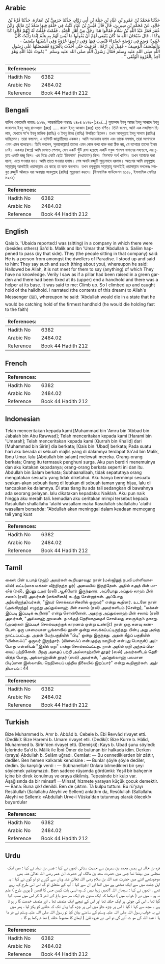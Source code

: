 ## Arabic


<div dir="rtl" lang="ar" style={{fontSize:'larger',backgroundColor:'#f8f9fa',padding:20}}>
حَدَّثَنَا مُحَمَّدُ بْنُ عَمْرِو بْنِ عَبَّادِ بْنِ جَبَلَةَ بْنِ أَبِي رَوَّادٍ، حَدَّثَنَا حَرَمِيُّ بْنُ عُمَارَةَ، حَدَّثَنَا قُرَّةُ بْنُ خَالِدٍ، عَنْ مُحَمَّدِ بْنِ سِيرِينَ، قَالَ قَالَ قَيْسُ بْنُ عُبَادٍ كُنْتُ فِي حَلْقَةٍ فِيهَا سَعْدُ بْنُ مَالِكٍ وَابْنُ عُمَرَ فَمَرَّ عَبْدُ اللَّهِ بْنُ سَلاَمٍ فَقَالُوا هَذَا رَجُلٌ مِنْ أَهْلِ الْجَنَّةِ ‏.‏ فَقُمْتُ فَقُلْتُ لَهُ إِنَّهُمْ قَالُوا كَذَا وَكَذَا ‏.‏ قَالَ سُبْحَانَ اللَّهِ مَا كَانَ يَنْبَغِي لَهُمْ أَنْ يَقُولُوا مَا لَيْسَ لَهُمْ بِهِ عِلْمٌ إِنَّمَا رَأَيْتُ كَأَنَّ عَمُودًا وُضِعَ فِي رَوْضَةٍ خَضْرَاءَ فَنُصِبَ فِيهَا وَفِي رَأْسِهَا عُرْوَةٌ وَفِي أَسْفَلِهَا مِنْصَفٌ - وَالْمِنْصَفُ الْوَصِيفُ - فَقِيلَ لِيَ ارْقَهْ ‏.‏ فَرَقِيتُ حَتَّى أَخَذْتُ بِالْعُرْوَةِ فَقَصَصْتُهَا عَلَى رَسُولِ اللَّهِ صلى الله عليه وسلم فَقَالَ رَسُولُ اللَّهِ صلى الله عليه وسلم ‏ "‏ يَمُوتُ عَبْدُ اللَّهِ وَهُوَ آخِذٌ بِالْعُرْوَةِ الْوُثْقَى ‏"‏ ‏.‏
</div>
<div style={{backgroundColor:'#f8f9fa',padding:20, marginBottom: 10}}><table> <thead> <tr> <th>References:</th> <th></th> </tr> </thead> <tbody><tr><td>Hadith No</td><td>6382</td></tr><tr><td>Arabic No</td><td>2484.02</td></tr><tr><td>Reference</td><td>Book 44 Hadith 212</td></tr></tbody></table></div>

## Bengali


<div dir="ltr" lang="bn" style={{fontSize:'larger',backgroundColor:'#f8f9fa',padding:20}}>
হাদিস একাডেমি নাম্বারঃ ৬২৭৬, আন্তর্জাতিক নাম্বারঃ ২৪৮৪ ৬২৭৬-(১৪৯/...) মুহাম্মাদ ইবনু আমর ইবনু আব্বাদ ইবনু জাবালাহ্ ইবনু আবূ রাওওয়াদ (রহঃ) ..... কায়স ইবনু আব্বাদ (রহঃ) হতে বর্ণিত। তিনি বলেন, আমি এক মজলিসে ছিলাম, যেখানে সা'দ ইবনু মালিক (রাযিঃ) ও ইবনু উমর (রাযিঃ) উপস্থিত ছিলেন। তখন আবদুল্লাহ ইবনু সালাম (রাযিঃ) যাচ্ছিলেন। তারা বললেন, এ ব্যক্তিটি জান্নাতীদের একজন। আমি দণ্ডায়মান হলাম এবং তাকে বললাম, তারা আপনাকে এমন এমন বলেছেন। তিনি বললেন, সুবহানাল্লাহ! তাদের এমন কোন কথা ব্যক্ত করা ঠিক নয়, যে ব্যাপারে তাদের ইলম নেই। একবার (স্বপ্নে) আমি দেখতে পেলাম, যেন একটি খুঁটি রাখা হয়েছে একটি সবুজ শ্যামল বাগানের মধ্যস্থলে, এর চূড়ায় একটি রজ্জু ছিল। এর নিম্নে একটি ছোট্ট 'মিনসাফ' (দণ্ডায়মান) ছিল। মিনসাফ অর্থ খাদিম। তখন আমাকে বলা হলো, এতে সওয়ার হও। আমি তাতে সওয়ার হলাম। শেষ অবধি রজ্জুটি সুদৃঢ়ভাবে ধরলাম। অতঃপর আমি রসূলুল্লাহ সাল্লাল্লাহু আলাইহি ওয়াসাল্লাম এর কাছে তা ব্যক্ত করলাম। তখন রসূলুল্লাহ সাল্লাল্লাহু আলাইহি ওয়াসাল্লাম বললেনঃ মজবুত রজ্জুটি আঁকড়ে ধরা অবস্থায় আবদুল্লাহ (রাযিঃ) মৃত্যুবরণ করবে। (ইসলামিক ফাউন্ডেশন ৬১৫৮, ইসলামিক সেন্টার ৬২০১)
</div>
<div style={{backgroundColor:'#f8f9fa',padding:20, marginBottom: 10}}><table> <thead> <tr> <th>References:</th> <th></th> </tr> </thead> <tbody><tr><td>Hadith No</td><td>6382</td></tr><tr><td>Arabic No</td><td>2484.02</td></tr><tr><td>Reference</td><td>Book 44 Hadith 212</td></tr></tbody></table></div>

## English


<div dir="ltr" lang="en" style={{fontSize:'larger',backgroundColor:'#f8f9fa',padding:20}}>
Qais b. 'Ubaida reported:I was (sitting) in a company in which there were (besides others) Sa'd b. Malik and Ibn 'Umar that 'Abdullah b. Saliim happened to pass (by that side). They (the people sitting in that company) said: He is a person from amongst the dwellers of Paradise. I stood up and said to him: They say such and such (thing about you), whereupon he said: Hallowed be Allah, it is not meet for them to say (anything) of which They have no knowledge. Verily I saw as if a pillar had been raised in a green garden and there had been fixed at its (upper) end a handhold and there was a helper at its base. It was said to me: Climb up. So I climbed up and caught hold of the haildhold. I narrated (the contents of this dream) to Allah's Messenger (ﷺ), whereupon he said: 'Abdullah would die in a state that he would be catching hold of the firmest handhold (he would die holding fast to the faith)
</div>
<div style={{backgroundColor:'#f8f9fa',padding:20, marginBottom: 10}}><table> <thead> <tr> <th>References:</th> <th></th> </tr> </thead> <tbody><tr><td>Hadith No</td><td>6382</td></tr><tr><td>Arabic No</td><td>2484.02</td></tr><tr><td>Reference</td><td>Book 44 Hadith 212</td></tr></tbody></table></div>

## French


<div dir="ltr" lang="fr" style={{fontSize:'larger',backgroundColor:'#f8f9fa',padding:20}}>

</div>
<div style={{backgroundColor:'#f8f9fa',padding:20, marginBottom: 10}}><table> <thead> <tr> <th>References:</th> <th></th> </tr> </thead> <tbody><tr><td>Hadith No</td><td>6382</td></tr><tr><td>Arabic No</td><td>2484.02</td></tr><tr><td>Reference</td><td>Book 44 Hadith 212</td></tr></tbody></table></div>

## Indonesian


<div dir="ltr" lang="id" style={{fontSize:'larger',backgroundColor:'#f8f9fa',padding:20}}>
Telah menceritakan kepada kami [Muhammad bin 'Amru bin 'Abbad bin Jabalah bin Abu Rawwad]; Telah menceritakan kepada kami [Harami bin 'Umarah]; Telah menceritakan kepada kami [Qurrah bin Khalid] dari [Muhammad bin Sirin] dia berkata; [Qais bin 'Ubad] berkata; Pada suatu hari aku berada di sebuah majlis yang di dalamnya terdapat Sa'ad bin Malik, Ibnu Umar. lalu [Abdullah bin salam] melewati mereka. Orang-orang berkata; Orang itu termasuk penghuni surga. Aku pun berdiri menemuinya dan aku katakan kepadanya; orang-orang berkata seperti ini dan itu. Abdullah bin Salam berkata; Subhaanallaah, tidak sepatutnya orang mengatakan sesuatu yang tidak diketahui. Aku hanya bermimpi sesuatu seakan-akan sebuah tiang di letakan di sebuah taman yang hijau, lalu di tancapkan ke dalamnya. Di atas tiang itu ada tali sedangkan di bawahnya ada seorang pelayan. lalu dikatakan kepadaku: Naiklah. Aku pun naik hingga aku meraih tali. kemudian aku ceritakan mimpi tersebut kepada Rasulullah shallallahu 'alaihi wasallam maka Rasulullah shallallahu 'alaihi wasallam bersabda: "Abdullah akan meninggal dalam keadaan memegang tali yang kuat
</div>
<div style={{backgroundColor:'#f8f9fa',padding:20, marginBottom: 10}}><table> <thead> <tr> <th>References:</th> <th></th> </tr> </thead> <tbody><tr><td>Hadith No</td><td>6382</td></tr><tr><td>Arabic No</td><td>2484.02</td></tr><tr><td>Reference</td><td>Book 44 Hadith 212</td></tr></tbody></table></div>

## Tamil


<div dir="ltr" lang="ta" style={{fontSize:'larger',backgroundColor:'#f8f9fa',padding:20}}>
கைஸ் பின் உபாத் (ரஹ்) அவர்கள் கூறியதாவது: நான் (மஸ்ஜிதுந் நபவீ பள்ளிவாசலில்) வட்ட(மாக மக்கள் வீற்றிருந்த ஓர்) அவையில் இருந்தேன். அதில் சஅத் பின் மாலிக் (ரலி), இப்னு உமர் (ரலி) ஆகியோர் இருந்தனர். அப்போது அப்துல் லாஹ் பின் சலாம் (ரலி) அவர்கள் (எங்களைக்) கடந்து சென்றார்கள். அப்போது அ(ங்கிருந்த)வர்கள், "இவர் சொக்கவாசிகளில் ஒருவர்" என்று கூறினர். உடனே நான் (அங்கிருந்து) எழுந்து அப்துல்லாஹ் பின் சலாம் (ரலி) அவர்களிடம் (சென்று), "மக்கள் இப்படி இப்படிக் கூறினர்" என்று சொன்னேன். அதற்கு அப்துல்லாஹ் பின் சலாம் (ரலி) அவர்கள், "அல்லாஹ் தூயவன். தமக்குத் தெரியாததைச் சொல்வது எவருக்கும் தகாது. (அவர்கள் இப்படிச் சொல்வதற்குக் காரணம் ஒன்று உண்டு:) நான் ஒரு கனவு கண்டேன். ஒரு பசுமையான பூங்காவில் தூண் ஒன்று வைக்கப்பட்டிருந்தது. பின்பு அது அங்கு நாட்டப்பட்டது. அதன் மேற்பகுதியில் "பிடி" ஒன்று இருந்தது. அதன் கீழ்ப் பகுதியில் "மின்ஸஃப்" ஒருவர் இருந்தார். (மின்ஸஃப் என்பதற்கு ஊழியர் என்பது பொருள்) அப்போது என்னிடம் "இதில் ஏறு" என்று சொல்லப்பட்டது. நான் அதில் ஏறி அந்தப் பிடியைப் பற்றினேன். பிறகு அதைப் பற்றி அல்லாஹ்வின் தூதர் (ஸல்) அவர்களிடம் தெரிவித்த போது, அல்லாஹ்வின் தூதர் (ஸல்) அவர்கள், "அப்துல்லாஹ் பலமான பிடி(யான இஸ்லாமிய நெறி)யைப் பற்றிய நிலையில் இறப்பார்" என்று கூறினார்கள். அத்தியாயம் : 44
</div>
<div style={{backgroundColor:'#f8f9fa',padding:20, marginBottom: 10}}><table> <thead> <tr> <th>References:</th> <th></th> </tr> </thead> <tbody><tr><td>Hadith No</td><td>6382</td></tr><tr><td>Arabic No</td><td>2484.02</td></tr><tr><td>Reference</td><td>Book 44 Hadith 212</td></tr></tbody></table></div>

## Turkish


<div dir="ltr" lang="tr" style={{fontSize:'larger',backgroundColor:'#f8f9fa',padding:20}}>
Bize Muhammed b. Amr b. Abbâd b. Cebele b. Ebi Revvâd rivayet etti. (Dediki): Bize Haremi b. Umare rivayet etli. (Dediki): Bize Kurre b. Hâlid, Muhammed b. Sirin'den rivayet etti. (Demişki): Kays b. Ubad şunu söyledi: İçlerinde Sa'd b. Mâlik ile İbni Ömer de bulunan bir halkada idim. Derken (oraya) Abdullah b. Selâm uğradı. Cemâat: — Bu cennetliklerden bir zâttır, dediler. Ben hemen kalkarak kendisine : — Bunlar şöyle şöyle dediler, dedim. Şu karşılığı verdi : — Sübhanellah! Onlara bilmedikleri bir şeyi söylemek yakışmazdı. Ben sadece rüyamda gördümki: Yeşil bir bahçenin içine bir direk konulmuş ve oraya dikilmiş. Tepesinde bir kulp var. Aşağısında da bir minsaf! —Minsaf, hizmete yarayan küçük çocuk demektir.— Bana: Buna çık! denildi. Ben de çıktım. Tâ kulpu tuttum. Bu rü'yayı Resûlullah (Saliallahu Aleyhi ve Sellem) anlattım da, Resûlullah (Sallallahu Aleyhi ve Sellem): «Abdullah Urve-i Vüska'dan tutunmuş olarak ölecek!» buyurdular
</div>
<div style={{backgroundColor:'#f8f9fa',padding:20, marginBottom: 10}}><table> <thead> <tr> <th>References:</th> <th></th> </tr> </thead> <tbody><tr><td>Hadith No</td><td>6382</td></tr><tr><td>Arabic No</td><td>2484.02</td></tr><tr><td>Reference</td><td>Book 44 Hadith 212</td></tr></tbody></table></div>

## Urdu


<div dir="rtl" lang="ur" style={{fontSize:'larger',backgroundColor:'#f8f9fa',padding:20}}>
قرہ بن خالد نے ہمیں محمد بن سیرین سے حدیث سنائی انھوں نے کہا : قیس بن عباد نے کہا : میں ایک مجلس میں بیٹھا تھا جس میں حضرت سعد بن مالک اور حضرت ابن عمر رضی اللہ تعالیٰ عنہ بھی موجودتھے اتنے میں حضرت عبد اللہ بن سلام رضی اللہ تعالیٰ عنہ وہاں سے گزرے تو لو گوں نے کہا : یہ اہل جنت میں سے ایک شخص ہے میں اٹھا اور ان سے کہا : آپ کے متعلق لو گ اس اس طرح کہہ رہے تھے ، انھوں نے کہا : سبحان اللہ !انھیں زیبا نہیں کہ وہ ایسی بات کہیں جس کا انھیں ( پوری طرح ) علم نہ ہو ۔ میں نے ( خواب میں ) دیکھا کہ ایک ستون جو ایک سر سبز باغ کے اندر لا کر اس میں نصب کیا گیا تھا ۔ اس کی چوٹی پر ایک حلقہ تھا اور اس کے نیچے ایک منصف تھا ۔ اور منصف خدمت گا ر ہو تا ہے ۔ مجھ سے کہا : گیا : اس پر چڑھ جاؤ میں اس پر چڑھ گیا یہاں تک کہ حلقے کو پکڑ لیا ، پھر میں نے یہ خواب رسول اللہ صلی اللہ علیہ وسلم کے سامنے بیان کیا تو رسول اللہ صلی اللہ علیہ وسلم نے فر ما یا : عبد اللہ کی مو ت آئے گی تو اس نے عروہ ثقیٰ ( ایمان کا مضبوط حلقہ ) تھا م رکھا ہو گا ۔
</div>
<div style={{backgroundColor:'#f8f9fa',padding:20, marginBottom: 10}}><table> <thead> <tr> <th>References:</th> <th></th> </tr> </thead> <tbody><tr><td>Hadith No</td><td>6382</td></tr><tr><td>Arabic No</td><td>2484.02</td></tr><tr><td>Reference</td><td>Book 44 Hadith 212</td></tr></tbody></table></div>